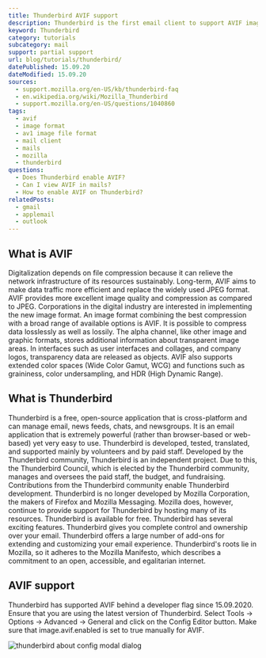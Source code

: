 ```yaml
---
title: Thunderbird AVIF support
description: Thunderbird is the first email client to support AVIF images. Find out how you can use AVIF images in Thunderbird.
keyword: Thunderbird
category: tutorials
subcategory: mail
support: partial support
url: blog/tutorials/thunderbird/
datePublished: 15.09.20
dateModified: 15.09.20
sources:
  - support.mozilla.org/en-US/kb/thunderbird-faq
  - en.wikipedia.org/wiki/Mozilla_Thunderbird
  - support.mozilla.org/en-US/questions/1040860
tags:
  - avif
  - image format
  - av1 image file format
  - mail client
  - mails
  - mozilla
  - thunderbird
questions:
  - Does Thunderbird enable AVIF?
  - Can I view AVIF in mails?
  - How to enable AVIF on Thunderbird?
relatedPosts:
  - gmail
  - applemail
  - outlook
---
```


## What is AVIF

Digitalization depends on file compression because it can relieve the network infrastructure of its resources sustainably. Long-term, AVIF aims to make data traffic more efficient and replace the widely used JPEG format. AVIF provides more excellent image quality and compression as compared to JPEG. Corporations in the digital industry are interested in implementing the new image format. An image format combining the best compression with a broad range of available options is AVIF. It is possible to compress data losslessly as well as lossily. The alpha channel, like other image and graphic formats, stores additional information about transparent image areas. In interfaces such as user interfaces and collages, and company logos, transparency data are released as objects. AVIF also supports extended color spaces (Wide Color Gamut, WCG) and functions such as graininess, color undersampling, and HDR (High Dynamic Range).

## What is Thunderbird

Thunderbird is a free, open-source application that is cross-platform and can manage email, news feeds, chats, and newsgroups. It is an email application that is extremely powerful (rather than browser-based or web-based) yet very easy to use. Thunderbird is developed, tested, translated, and supported mainly by volunteers and by paid staff. Developed by the Thunderbird community, Thunderbird is an independent project. Due to this, the Thunderbird Council, which is elected by the Thunderbird community, manages and oversees the paid staff, the budget, and fundraising. Contributions from the Thunderbird community enable Thunderbird development. Thunderbird is no longer developed by Mozilla Corporation, the makers of Firefox and Mozilla Messaging. Mozilla does, however, continue to provide support for Thunderbird by hosting many of its resources. Thunderbird is available for free. Thunderbird has several exciting features. Thunderbird gives you complete control and ownership over your email. Thunderbird offers a large number of add-ons for extending and customizing your email experience. Thunderbird's roots lie in Mozilla, so it adheres to the Mozilla Manifesto, which describes a commitment to an open, accessible, and egalitarian internet.

## AVIF support

Thunderbird has supported AVIF behind a developer flag since 15.09.2020. Ensure that you are using the latest version of Thunderbird. Select Tools -> Options -> Advanced -> General and click on the Config Editor button. Make sure that image.avif.enabled is set to true manually for AVIF.

<Image src="thunderbird" alt="thunderbird about config modal dialog" />
